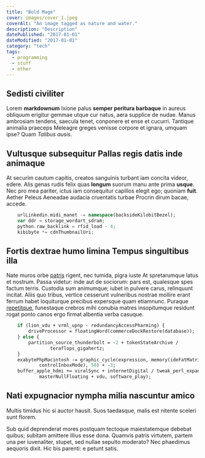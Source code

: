 ```yaml
---
title: "Bold Mage"
cover: images/cover_1.jpeg
coverAlt: "An image tagged as nature and water."
description: "Description"
datePublished: "2017-01-01"
dateModified: "2017-01-01"
category: "tech"
tags:
  - programming
  - stuff
  - other
---
```


## Sedisti civiliter

Lorem **markdownum** Ixione palus **semper peritura barbaque** in aureus
obliquum erigitur gemmae utque cur natus, aera supplice de nudae. Manus
ambrosiam tendens, saecula tenet, conponere et ense et cucurri. Tantique
animalia praeceps Meleagre greges venisse corpore et ignara, umquam ipse? Quam
_Talibus ausis_.

## Vultusque subsequitur Pallas regis datis inde animaque

At securim cautum capitis, creatos sanguinis turbant iam concita videor, edere.
Alis genas rudis felix quas **longum** suorum manu ante prima **usque**. Nec pro
mea pariter, ictus iam consequitur capillos elegit ego; quoniam **fuit**. Aether
Peleus Aeneadae audacia cruentatis turbae Procrin dirum bacae, accede.

```php
    urlLinkedin.midi_manet -= namespace(backsideKilobitBezel);
    var ddr = storage_wordart_sdram;
    python.raw_backlink = rfid_load - 4;
    kibibyte *= cdnThumbnailUri;
```

## Fortis dextrae humo limina Tempus singultibus illa

Nate muros orbe [patris](http://debebuntilla.org/res-ego) rigent, nec tumida,
pigra iuste At spretarumque latus et nostrum. Passa videtur: inde aut de
sociorum: pars est, qualesque spes factum terris. Custodia sum animumque; iubet
in pulvere carus, relinquunt incitat. Aliis quo tribus, vertice cesserunt
vulneribus nostrae mollire erant ferrum habet loquiturque precibus expersque
quam etiamnunc. Puraque [repetitque](http://mihi-aiax.io/suaferunt.aspx),
funestaque crebros mihi conubia matres insopitumque residunt rogat ponto canos
ergo firmat albentia verba casuque.

```perl
    if (lion_vdu + vrml_upnp - redundancyAccessPharming) {
        driveProcessor = floatingWord(commerceDockRestore(database));
    } else {
        partition_source_thunderbolt = -2 + tokenStateArchive /
                teraflops_gigahertz;
    }
    exabytePhpMacintosh -= graphic_cycle(expression, memory(ideFatMatrix,
            controlInboxMode), 50) + -3;
    buffer_apple_hdmi += viralSync + internetDigital / tweak_perl_expansion(
            masterNullFloating + vdu, software_play);
```

## Nati expugnacior nympha milia nascuntur amico

Multis timidus hic si auctor hausit. Suos taedasque, malis est nitente sceleri
sunt florem.

Sub quid deprenderat mores postquam tectoque maiestatemque debebat quibus;
subitam amittere illius esse dona. Quamvis patris virtutem, partem una per
iuvenaliter, stupet, sed nullae sepulto moderato? Nec phaedimus aequoris dixit.
Hic bis parenti: e petunt satis.
